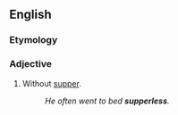 ==English==

===Etymology===
{{suffix|en|supper|less}}

===Adjective===
{{en-adj|-}}

# Without [[supper]].
#: ''He often went to bed '''supperless'''.''